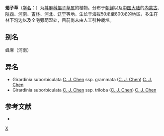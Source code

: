 {{Speciesbox 
| genus = Girardinia
| species = suborbiculata
| authority = [[陈家瑞|C. J. Chen]]
| subdivision_ranks =[[亚种|亚种]]
| subdivision =
* 蝎子草 ''G. s.'' subsp. ''suborbiculata''
* [[红火麻|红火麻]] ''G. s.'' subsp. ''triloba''
* [[棱果蝎子草|棱果蝎子草]] ''G. s.'' subsp. ''grammata''
}}

'''蝎子草'''（[[学名|学名]]：{{lang|la|''Girardinia suborbiculata''}}）为[[荨麻科|荨麻科]][[蝎子草属|蝎子草属]]的植物。分布于[[朝鲜|朝鲜]]以及[[中国大陆|中国大陆]]的[[内蒙古|内蒙古]]、[[陕西|陕西]]、[[河南|河南]]、[[吉林|吉林]]、[[河北|河北]]、[[辽宁|辽宁]]等地，生长于海拔50米至800米的地区，多生在林下沟边以及全宅旁荫湿处，目前尚未由人工引种栽培。

== 别名 ==
蜂麻（河南）

== 异名 ==
* Girardinia suborbiculata [[陈家瑞|C. J. Chen]] ssp. grammata ([[陈家瑞|C. J. Chen]]) [[陈家瑞|C. J. Chen]]
* Girardinia suborbiculata [[陈家瑞|C. J. Chen]] ssp. triloba ([[陈家瑞|C. J. Chen]]) [[陈家瑞|C. J. Chen]]

== 参考文献 ==
<div class="references-small">
* {{cite web| url =http://www.bioinfo.cn/db05/KmzwSpecies.php?action=view&id=23297| title =蝎子草（原亚种）| work =《中国高等植物数据库全库》| publisher =中国科学院微生物研究所| author =昆明植物研究所| accessdate =2009-02-26| deadurl =yes| archiveurl =https://web.archive.org/web/20160305032326/http://www.bioinfo.cn/db05/KmzwSpecies.php?action=view&id=23297| archivedate =2016-03-05| df =}}
</div>
{{Taxonbar|from=Q15232635}}

[[Category:蝎子草属|X]]


{{植物小作品}}